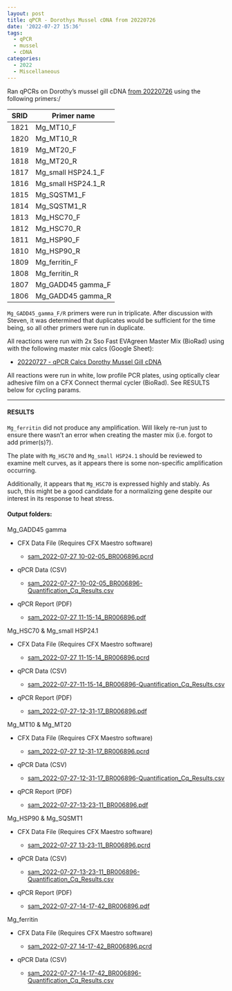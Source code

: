 ```yaml
---
layout: post
title: qPCR - Dorothys Mussel cDNA from 20220726
date: '2022-07-27 15:36'
tags: 
  - qPCR
  - mussel
  - cDNA
categories: 
  - 2022
  - Miscellaneous
---
```

Ran qPCRs on Dorothy's mussel gill cDNA [from 20220726](https://robertslab.github.io/sams-notebook/posts/2022/2022-07-26-RNA-Isolation-and-Quantification---Dorothy-Mussel-Gill-Samples/) using the following primers:/

| SRID | Primer name        |
|------|--------------------|
| 1821 | Mg_MT10_F          |
| 1820 | Mg_MT10_R          |
| 1819 | Mg_MT20_F          |
| 1818 | Mg_MT20_R          |
| 1817 | Mg_small HSP24.1_F |
| 1816 | Mg_small HSP24.1_R |
| 1815 | Mg_SQSTM1_F        |
| 1814 | Mg_SQSTM1_R        |
| 1813 | Mg_HSC70_F         |
| 1812 | Mg_HSC70_R         |
| 1811 | Mg_HSP90_F         |
| 1810 | Mg_HSP90_R         |
| 1809 | Mg_ferritin_F      |
| 1808 | Mg_ferritin_R      |
| 1807 | Mg_GADD45 gamma_F  |
| 1806 | Mg_GADD45 gamma_R  |

`Mg_GADD45_gamma_F/R` primers were run in triplicate. After discussion with Steven, it was determined that duplicates would be sufficient for the time being, so all other primers were run in duplicate.

All reactions were run with 2x Sso Fast EVAgreen Master Mix (BioRad) using with the following master mix calcs (Google Sheet):

- [20220727 - qPCR Calcs Dorothy Mussel Gill cDNA](https://docs.google.com/spreadsheets/d/1tF5WOptVVdNRjEhjoS5WA6jcSIMiNNmDf9jsBcncUKI/edit?usp=sharing)

All reactions were run in white, low profile PCR plates, using optically clear adhesive film on a CFX Connect thermal cycler (BioRad). See RESULTS below for cycling params.

---

#### RESULTS

`Mg_ferritin` did not produce any amplification. Will likely re-run just to ensure there wasn't an error when creating the master mix (i.e. forgot to add primer(s)?).

The plate with `Mg_HSC70` and `Mg_small HSP24.1` should be reviewed to examine melt curves, as it appears there is some non-specific amplification occurring.

Additionally, it appears that `Mg_HSC70` is expressed highly and stably. As such, this might be a good candidate for a normalizing gene despite our interest in its response to heat stress.



#### Output folders:

Mg_GADD45 gamma

  - CFX Data File (Requires CFX Maestro software)
  
    - [sam_2022-07-27 10-02-05_BR006896.pcrd](https://owl.fish.washington.edu/scaphapoda/qPCR_data/cfx_connect_data//sam_2022-07-27%2010-02-05_BR006896.pcrd)

  - qPCR Data (CSV)

    - [sam_2022-07-27-10-02-05_BR006896-Quantification_Cq_Results.csv](https://owl.fish.washington.edu/Athaliana/qPCR_data/sam_2022-07-27-10-02-05_BR006896-Quantification_Cq_Results.csv)

  - qPCR Report (PDF)

    - [sam_2022-07-27 11-15-14_BR006896.pdf](https://owl.fish.washington.edu/Athaliana/qPCR_data/qPCR_reports/sam_2022-07-27%2011-15-14_BR006896.pdf)

  Mg_HSC70 & Mg_small HSP24.1
  
  - CFX Data File (Requires CFX Maestro software)
  
    - [sam_2022-07-27 11-15-14_BR006896.pcrd](https://owl.fish.washington.edu/scaphapoda/qPCR_data/cfx_connect_data//sam_2022-07-27%2011-15-14_BR006896.pcrd)

  - qPCR Data (CSV)

    - [sam_2022-07-27-11-15-14_BR006896-Quantification_Cq_Results.csv](https://owl.fish.washington.edu/Athaliana/qPCR_data/sam_2022-07-27-11-15-14_BR006896-Quantification_Cq_Results.csv)

  - qPCR Report (PDF)

    - [sam_2022-07-27-12-31-17_BR006896.pdf](https://owl.fish.washington.edu/Athaliana/qPCR_data/qPCR_reports/sam_2022-07-27-12-31-17_BR006896.pdf)

  Mg_MT10 & Mg_MT20
  
  - CFX Data File (Requires CFX Maestro software)
  
    - [sam_2022-07-27 12-31-17_BR006896.pcrd](https://owl.fish.washington.edu/scaphapoda/qPCR_data/cfx_connect_data//sam_2022-07-27%2012-31-17_BR006896.pcrd)

  - qPCR Data (CSV)

    - [sam_2022-07-27-12-31-17_BR006896-Quantification_Cq_Results.csv](https://owl.fish.washington.edu/Athaliana/qPCR_data/sam_2022-07-27-12-31-17_BR006896-Quantification_Cq_Results.csv)

  - qPCR Report (PDF)

    - [sam_2022-07-27-13-23-11_BR006896.pdf](https://owl.fish.washington.edu/Athaliana/qPCR_data/qPCR_reports/sam_2022-07-27-13-23-11_BR006896.pdf)

Mg_HSP90 & Mg_SQSMT1
  
  - CFX Data File (Requires CFX Maestro software)
  
    - [sam_2022-07-27 13-23-11_BR006896.pcrd](https://owl.fish.washington.edu/scaphapoda/qPCR_data/cfx_connect_data//sam_2022-07-27%2013-23-11_BR006896.pcrd)

  - qPCR Data (CSV)

    - [sam_2022-07-27-13-23-11_BR006896-Quantification_Cq_Results.csv](https://owl.fish.washington.edu/Athaliana/qPCR_data/sam_2022-07-27-13-23-11_BR006896-Quantification_Cq_Results.csv)

  - qPCR Report (PDF)

    - [sam_2022-07-27-14-17-42_BR006896.pdf](https://owl.fish.washington.edu/Athaliana/qPCR_data/qPCR_reports/sam_2022-07-27-14-17-42_BR006896.pdf)

Mg_ferritin
  
  - CFX Data File (Requires CFX Maestro software)
  
    - [sam_2022-07-27 14-17-42_BR006896.pcrd](https://owl.fish.washington.edu/scaphapoda/qPCR_data/cfx_connect_data//sam_2022-07-27%2014-17-42_BR006896.pcrd)

  - qPCR Data (CSV)

    - [sam_2022-07-27-14-17-42_BR006896-Quantification_Cq_Results.csv](https://owl.fish.washington.edu/Athaliana/qPCR_data/sam_2022-07-27-14-17-42_BR006896-Quantification_Cq_Results.csv)

